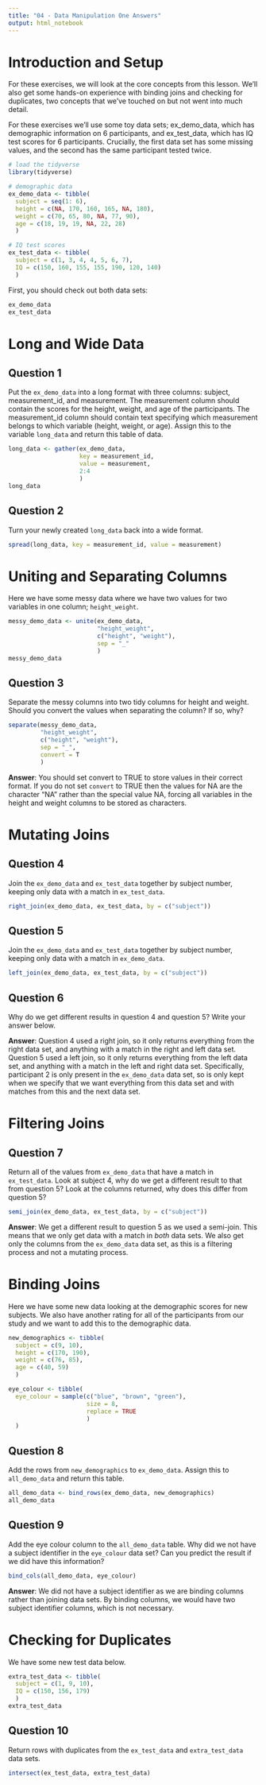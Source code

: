 ```yaml
---
title: "04 - Data Manipulation One Answers"
output: html_notebook
---
```


# Introduction and Setup

For these exercises, we will look at the core concepts from this lesson. We'll also get some hands-on experience with binding joins and checking for duplicates, two concepts that we've touched on but not went into much detail.

For these exercises we'll use some toy data sets; ex_demo_data, which has demographic information on 6 participants, and ex_test_data, which has IQ test scores for 6 participants. Crucially, the first data set has some missing values, and the second has the same participant tested twice.

```r
# load the tidyverse
library(tidyverse)

# demographic data
ex_demo_data <- tibble(
  subject = seq(1: 6),
  height = c(NA, 170, 160, 165, NA, 180),
  weight = c(70, 65, 80, NA, 77, 90),
  age = c(18, 19, 19, NA, 22, 28)
  )

# IQ test scores
ex_test_data <- tibble(
  subject = c(1, 3, 4, 4, 5, 6, 7),
  IQ = c(150, 160, 155, 155, 190, 120, 140)
  )
```

First, you should check out both data sets:

```r
ex_demo_data
ex_test_data
```

# Long and Wide Data

## Question 1

Put the `ex_demo_data` into a long format with three columns: subject, measurement_id, and measurement. The measurement column should contain the scores for the height, weight, and age of the participants. The measurement_id column should contain text specifying which measurement belongs to which variable (height, weight, or age). Assign this to the variable `long_data` and return this table of data.

```r
long_data <- gather(ex_demo_data, 
                    key = measurement_id, 
                    value = measurement, 
                    2:4
                    )
long_data
```

## Question 2

Turn your newly created `long_data` back into a wide format.

```r
spread(long_data, key = measurement_id, value = measurement)
```

# Uniting and Separating Columns

Here we have some messy data where we have two values for two variables in one column; `height_weight`.

```r
messy_demo_data <- unite(ex_demo_data, 
                         "height_weight", 
                         c("height", "weight"), 
                         sep = "_"
                         )
messy_demo_data
```

## Question 3

Separate the messy columns into two tidy columns for height and weight. Should you convert the values when separating the column? If so, why?

```r
separate(messy_demo_data, 
         "height_weight", 
         c("height", "weight"), 
         sep = "_", 
         convert = T
         )
```

**Answer**: You should set convert to TRUE to store values in their correct format. If you do not set `convert` to TRUE then the values for NA are the character "NA" rather than the special value NA, forcing all variables in the height and weight columns to be stored as characters. 

# Mutating Joins

## Question 4

Join the `ex_demo_data` and `ex_test_data` together by subject number, keeping only data with a match in `ex_test_data`.

```r
right_join(ex_demo_data, ex_test_data, by = c("subject"))
```

## Question 5

Join the `ex_demo_data` and `ex_test_data` together by subject number, keeping only data with a match in `ex_demo_data`.

```r
left_join(ex_demo_data, ex_test_data, by = c("subject"))
```

## Question 6

Why do we get different results in question 4 and question 5? Write your answer below.

**Answer**: Question 4 used a right join, so it only returns everything from the right data set, and anything with a match in the right and left data set. Question 5 used a left join, so it only returns everything from the left data set, and anything with a match in the left and right data set. Specifically, participant 2 is only present in the `ex_demo_data` data set, so is only kept when we specify that we want everything from this data set and with matches from this and the next data set.

# Filtering Joins

## Question 7

Return all of the values from `ex_demo_data` that have a match in `ex_test_data`. Look at subject 4, why do we get a different result to that from question 5? Look at the columns returned, why does this differ from question 5?

```r
semi_join(ex_demo_data, ex_test_data, by = c("subject"))
```

**Answer**: We get a different result to question 5 as we used a semi-join. This means that we only get data with a match in *both* data sets. We also get only the columns from the `ex_demo_data` data set, as this is a filtering process and not a mutating process.

# Binding Joins

Here we have some new data looking at the demographic scores for new subjects. We also have another rating for all of the participants from our study and we want to add this to the demographic data.

```r
new_demographics <- tibble(
  subject = c(9, 10),
  height = c(170, 190),
  weight = c(76, 85),
  age = c(40, 59)
  )

eye_colour <- tibble(
  eye_colour = sample(c("blue", "brown", "green"), 
                      size = 8, 
                      replace = TRUE
                      )
  )
```

## Question 8

Add the rows from `new_demographics` to `ex_demo_data`. Assign this to `all_demo_data` and return this table.

```r
all_demo_data <- bind_rows(ex_demo_data, new_demographics)
all_demo_data
```

## Question 9

Add the eye colour column to the `all_demo_data` table. Why did we not have a subject identifier in the `eye_colour` data set? Can you predict the result if we did have this information?

```r
bind_cols(all_demo_data, eye_colour)
```

**Answer**: We did not have a subject identifier as we are binding columns rather than joining data sets. By binding columns, we would have two subject identifier columns, which is not necessary.

# Checking for Duplicates

We have some new test data below.

```r
extra_test_data <- tibble(
  subject = c(1, 9, 10),
  IQ = c(150, 156, 179)
  )
extra_test_data
```

## Question 10

Return rows with duplicates from the `ex_test_data` and `extra_test_data` data sets.

```r
intersect(ex_test_data, extra_test_data)
```
